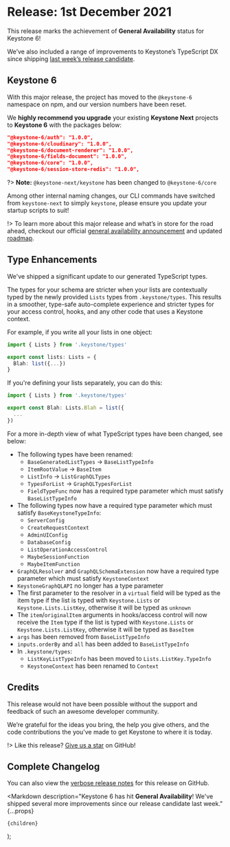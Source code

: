 
# Release: 1st December 2021

This release marks the achievement of **General Availability** status for Keystone 6! <Emoji symbol="🚀" alt="Rocket"/>

We’ve also included a range of improvements to Keystone’s TypeScript DX since shipping [last week’s release candidate](/releases/2021-11-24).

## Keystone 6 <Emoji symbol="⚡️" alt="Lightning" />

With this major release, the project has moved to the `@keystone-6` namespace on npm, and our version numbers have been reset.

We **highly recommend you upgrade** your existing **Keystone Next** projects to **Keystone 6** with the packages below:

```json
"@keystone-6/auth": "1.0.0",
"@keystone-6/cloudinary": "1.0.0",
"@keystone-6/document-renderer": "1.0.0",
"@keystone-6/fields-document": "1.0.0",
"@keystone-6/core": "1.0.0",
"@keystone-6/session-store-redis": "1.0.0",
```

?> **Note:** `@keystone-next/keystone` has been changed to `@keystone-6/core`

Among other internal naming changes, our CLI commands have switched from `keystone-next` to simply `keystone`, please ensure you update your startup scripts to suit!

!> To learn more about this major release and what’s in store for the road ahead, checkout our official [general availability announcement](/blog/general-availability) and updated [roadmap](/updates/roadmap).

## Type Enhancements <Emoji symbol="✨" alt="Sparkles" />

We've shipped a significant update to our generated TypeScript types.

The types for your schema are stricter when your lists are contextually typed by the newly provided `Lists` types from `.keystone/types`.
This results in a smoother, type-safe auto-complete experience and stricter types for your access control, hooks, and any other code that uses a Keystone context.

For example, if you write all your lists in one object:

```ts
import { Lists } from '.keystone/types'

export const lists: Lists = {
  Blah: list({...})
}
```

If you're defining your lists separately, you can do this:

```ts
import { Lists } from '.keystone/types'

export const Blah: Lists.Blah = list({
  ...
})
```

For a more in-depth view of what TypeScript types have been changed, see below:

- The following types have been renamed:
  - `BaseGeneratedListTypes` → `BaseListTypeInfo`
  - `ItemRootValue` → `BaseItem`
  - `ListInfo` → `ListGraphQLTypes`
  - `TypesForList` → `GraphQLTypesForList`
  - `FieldTypeFunc` now has a required type parameter which must satisfy `BaseListTypeInfo`
- The following types now have a required type parameter which must satisfy `BaseKeystoneTypeInfo`:
  - `ServerConfig`
  - `CreateRequestContext`
  - `AdminUIConfig`
  - `DatabaseConfig`
  - `ListOperationAccessControl`
  - `MaybeSessionFunction`
  - `MaybeItemFunction`
- `GraphQLResolver` and `GraphQLSchemaExtension` now have a required type parameter which must satisfy `KeystoneContext`
- `KeystoneGraphQLAPI` no longer has a type parameter
- The first parameter to the resolver in a `virtual` field will be typed as the item type if the list is typed with `Keystone.Lists` or `Keystone.Lists.ListKey`, otherwise it will be typed as `unknown`
- The `item`/`originalItem` arguments in hooks/access control will now receive the `Item` type if the list is typed with `Keystone.Lists` or `Keystone.Lists.ListKey`, otherwise it will be typed as `BaseItem`
- `args` has been removed from `BaseListTypeInfo`
- `inputs.orderBy` and `all` has been added to `BaseListTypeInfo`
- In `.keystone/types`:
  - `ListKeyListTypeInfo` has been moved to `Lists.ListKey.TypeInfo`
  - `KeystoneContext` has been renamed to `Context`

## Credits <Emoji symbol="💫" alt="Circle Star" />

This release would not have been possible without the support and feedback of such an awesome developer community.

We’re grateful for the ideas you bring, the help you give others, and the code contributions the you’ve made to get Keystone to where it is today.

!> Like this release? [Give us a star](https://github.com/keystonejs/keystone) on GitHub!

## Complete Changelog <Emoji symbol="📜" alt="Scroll" />

You can also view the [verbose release notes](https://github.com/keystonejs/keystone/pull/7018) for this release on GitHub.

  <Markdown
    description="Keystone 6 has hit **General Availability**! We've shipped several more improvements since our release candidate last week."
    {...props}
  >
    {children}
  </Markdown>
);
